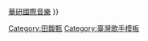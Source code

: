 {{Navbox

| titlestyle = background:#BEDF41
| groupstyle = background:#93E64D

| name  = 田馥甄
| title = '''[[田馥甄]]'''
| state = {{{state|autocollapse}}}
| listclass = hlist
| above = [[田馥甄音樂作品列表|音樂作品]]

| group1 = 音樂作品
| list1 = {{Navbox subgroup
| groupstyle = background:#93E64D
| group1 = [[錄音室專輯]]
| list1 = 
* [[To Hebe]]（2010）
* [[My Love (田馥甄專輯)|My Love]]（2011）
* [[渺小]]（2013）
* [[日常 (田馥甄專輯)|日常]]（2016）
* [[无人知晓 (田馥甄专辑)|无人知晓]]（2020）

| group2 = 單曲
| list2 = 
* [[十萬嬉皮]]（2015）
* [[小幸運]]（2015）
* 愛了很久的朋友 (2018)
* 最暖的憂傷 (2018)
* 墨綠的夜 (2019)
* 不晚 (2019)

| group3 = 世界巡迴演唱會
| list3 = 
* [[如果世界巡迴演唱會]]（2014-2017）
* [[一一巡迴演唱會]]（2020-）

| group4 = 演唱會影音
| list4 = 
* [[If Only如果田馥甄巡迴演唱會]]（2016）
* [[If+如果田馥甄巡迴演唱會Plus]]（2017）

}}

| group2 = 影視作品
| list2 = {{Navbox subgroup
| groupstyle = background:#93E64D
| group1 = 電視連續劇
| list1 = 
* [[愛情大魔咒 (電視劇)|愛情大魔咒]]（2002）
* [[薔薇之戀]]（2003）
* [[新年快樂2004]]（2004）
* [[求婚事務所|求婚事務所第一單元《麻雀變鳳凰》]]（2004）
* [[真命天女]]（2005）
* [[鬥牛，要不要]]（2007）

| group2 = 節目主持
| list2 = 
* [[我猜我猜我猜猜猜]]（2002、2007）
* [[快樂星期天]]（2003-2004）
* [[康永當家|康熙來了之康永當家]]（代班，2005）
* [[夢想的聲音]]（常駐導師，2016）

| group3 = 電影演出
| list3 =
* [[冒牌天皇]]（2004）
* [[歡樂幸運草]]（2004）
* [[阿爸 (電影)|阿爸]]（客串，2011）

| group4 = 配音作品
| list4 =
* [[樂一通大顯身手]]（2003）
* [[亞瑟的奇幻王國：毫髮人的冒險]]（2007）
* [[小王子 (2015年電影)|小王子]]（2015）

}}

| group8 = 經紀公司
| list8 =
* [[樂來樂好有限公司]]

| below = 參見：[[S.H.E]]{{•}}[[華研國際音樂]]
}}
<noinclude>
[[Category:田馥甄]]
[[Category:臺灣歌手模板]]
</noinclude>